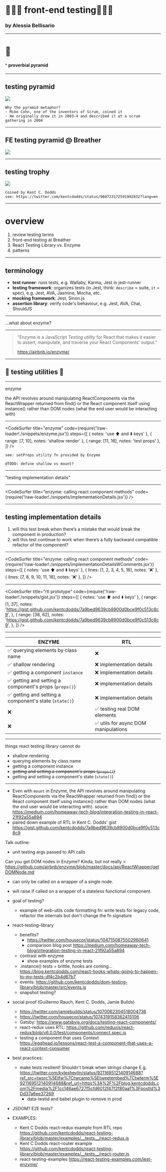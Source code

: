 
<Head>
  <title>🏄🏻‍♀️ front-end testing🏄🏻‍♀️ by Alessia Bellisario</title>
</Head>

# 🏄🏻‍♀️ front-end testing🏄🏻‍♀️

### by Alessia Bellisario

---

# 🔺

#### ^ proverbial pyramid

---

## testing pyramid

<img src="./images/pyramid.png" />

```notes
Why the pyramid metaphor?
- Mike Cohn, one of the inventors of Scrum, coined it
- He originally drew it in 2003-4 and described it at a scrum gathering in 2004
```

---

## FE testing pyramid @ Breather

<img src="./images/pyramid2.png" />

---

## testing trophy

<img src="./images/trophy.jpg" />

```notes
Coined by Kent C. Dodds
see: https://twitter.com/kentcdodds/status/960723172591992832?lang=en
```

---

# overview

1.  review testing terms
2.  front-end testing at Breather
3.  React Testing Library vs. Enzyme
4.  patterns

---

## terminology

- **test runner**: runs tests, e.g. Wallaby, Karma, Jest in jest-runner
- **testing framework**: organizes tests (in Jest, think: `describe` = suite, `it` = spec), e.g. Jest, AVA, Jasmine, Mocha, etc.
- **mocking framework**: Jest, Sinon.js
- **assertion library**: verify code's behaviour, e.g. Jest, AVA, Chai, ShouldJS

---

...what about enzyme?

---

> "Enzyme is a JavaScript _Testing utility_ for React that makes it easier to assert, manipulate, and traverse your React Components' output."
>
> https://airbnb.io/enzyme/

---

## 🎉 testing utilities 🎉

---

enzyme

the API revolves around manipulating ReactComponents via the ReactWrapper returned from find() or the React component itself using instance() rather than DOM nodes (what the end user would be interacting with)

---

<CodeSurfer
  title="enzyme"
  code={require('!raw-loader!./snippets/enzyme.jsx')}
  steps={[
    { notes: 'use ⬆️ and ⬇️ keys' },
    { range: [7, 10], notes: 'shallow render' },
    { range: [11, 16], notes: 'test props' },
  ]}
/>

```notes
see: setProps utility fn provided by Enzyme

@TODO: define shallow vs mount?
```

---

"testing implementation details"

---

<CodeSurfer
  title="enzyme: calling react component methods"
  code={require('!raw-loader!./snippets/implementationDetails.jsx')}
/>

---

## testing implementation details

1.  will this test break when there’s a mistake that would break the component in production?
2.  will this test continue to work when there’s a fully backward compatible refactor of the component?

---

<CodeSurfer
  title="enzyme: calling react component methods"
  code={require('!raw-loader!./snippets/implementationDetailsWComments.jsx')}
  steps={[
    { notes: 'use ⬆️ and ⬇️ keys' },
    { lines: [1, 2, 3, 4, 5, 16], notes: '❌' },
    { lines: [7, 8, 9, 10, 11, 16], notes: '❌' },
  ]}
/>

---

<CodeSurfer
  title="rtl prototype"
  code={require('!raw-loader!./snippets/gist.jsx')}
  steps={[
    { notes: 'use ⬆️ and ⬇️ keys' },
    {
      range: [1, 37],
      notes:
        'https://gist.github.com/kentcdodds/7a9bed9639cb8900d0bce9f0c513c8c9',
    },
    {
      range: [38, 62],
      notes:
        'https://gist.github.com/kentcdodds/7a9bed9639cb8900d0bce9f0c513c8c9',
    },
  ]}
/>

---

| ENZYME                                                 | RTL                                  |
| ------------------------------------------------------ | ------------------------------------ |
| ✅ querying elements by class name                     | ❌                                   |
| ✅ shallow rendering                                   | ❌ implementation details            |
| ✅ getting a component `instance`                      | ❌ implementation details            |
| ✅ getting and setting a component's props (`props()`) | ❌ implementation details            |
| ✅ getting and setting a component's state (`state()`) | ❌ implementation details            |
| ❌                                                     | ✅ testing real DOM elements         |
| ❌                                                     | ✅ utils for async DOM manipulations |

---

things react testing library cannot do

- shallow rendering
- querying elements by class name
- getting a component instance
- ~~getting and setting a component's props (`props()`)~~
- getting and setting a component's state (`state()`)

---

- Even with `mount` in Enzyme, the API revolves around manipulating ReactComponents via the ReactWrapper returned from find() or the React component itself using instance() rather than DOM nodes (what the end user would be interacting with).
  souce: https://medium.com/homeaway-tech-blog/integration-testing-in-react-21f92a55a894
- paired down example of RTL in Kent C. Dodds' gist https://gist.github.com/kentcdodds/7a9bed9639cb8900d0bce9f0c513c8c9

Talk outline:

- unit testing args passed to API calls

Can you get DOM nodes in Enzyme? Kinda, but not really > https://github.com/airbnb/enzyme/blob/master/docs/api/ReactWrapper/getDOMNode.md

- can only be called on a wrapper of a single node.
- will raise if called on a wrapper of a stateless functional component.

- goal of testing?
  - example of web-utils code formatting fn: write tests for legacy code, refactor the internals but don't change the fn signature
    <!-- - state of code coverage -->
- react-testing-library

  - benefits?
    - https://twitter.com/housecor/status/1047150875502960641
    - comparison blog post https://medium.com/homeaway-tech-blog/integration-testing-in-react-21f92a55a894
  - contrast with enzyme
    - show examples of enzyme tests
  - .instance() tests = brittle, hooks are coming... https://blog.kentcdodds.com/react-hooks-whats-going-to-happen-to-my-tests-df4c2b4d67b7
  - events: https://github.com/kentcdodds/dom-testing-library/blob/master/src/events.js
  - snapshot testing?

- social proof (Guillermo Rauch, Kent C. Dodds, Jamie Builds)

  - https://twitter.com/jamiebuilds/status/1070062304518004736
  - https://twitter.com/housecor/status/1074319158362415106
  - Gatsby: https://www.gatsbyjs.org/docs/testing-react-components/
  - react-redux uses RTL: https://github.com/reduxjs/react-redux/blob/v6.0.0/test/components/connect.spec.js
  - testing a component that uses Context https://egghead.io/lessons/react-test-a-component-that-uses-a-react-context-consumer

- best practices:

  - make tests resilient! Shouldn't break when strings change E.g. https://twitter.com/kyleshevlin/status/921169512140914688?ref_src=twsrc%5Etfw%7Ctwcamp%5Etweetembed%7Ctwterm%5E921169512140914688&ref_url=https%3A%2F%2Fblog.kentcdodds.com%2Fmedia%2F1cc146ae6727f5cfd6012f47f2f80aa1%3FpostId%3Dd37a6ee37269
    - data-testid and babel plugin to remove in prod

- JSDOM? E2E tests?

- EXAMPLES:
  - Kent C Dodds react-redux example from RTL repo https://github.com/kentcdodds/react-testing-library/blob/master/examples/__tests__/react-redux.js
  - Kent C Dodds react-router example https://github.com/kentcdodds/react-testing-library/blob/master/examples/__tests__/react-router.js
  - react-testing-examples https://react-testing-examples.com/jest-enzyme/
